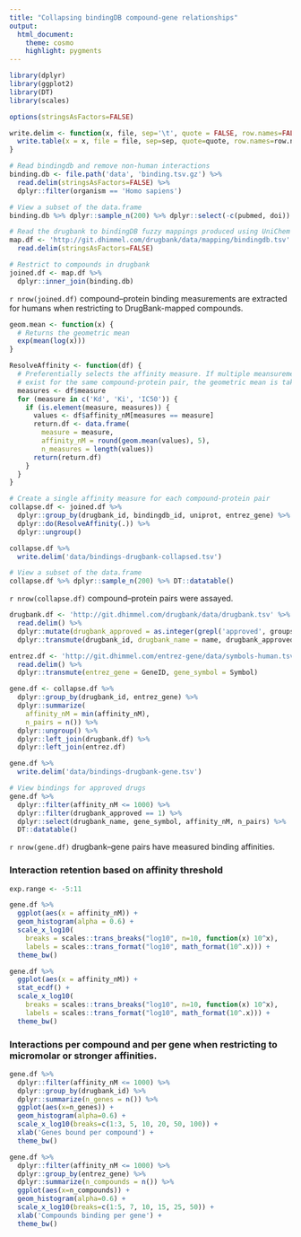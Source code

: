 ```yaml
---
title: "Collapsing bindingDB compound-gene relationships"
output:
  html_document:
    theme: cosmo
    highlight: pygments
---
```


```r
library(dplyr)
library(ggplot2)
library(DT)
library(scales)

options(stringsAsFactors=FALSE)

write.delim <- function(x, file, sep='\t', quote = FALSE, row.names=FALSE, na = '', ...) {
  write.table(x = x, file = file, sep=sep, quote=quote, row.names=row.names, na=na, ...)
}
```

```r
# Read bindingdb and remove non-human interactions
binding.db <- file.path('data', 'binding.tsv.gz') %>%
  read.delim(stringsAsFactors=FALSE) %>%
  dplyr::filter(organism == 'Homo sapiens')

# View a subset of the data.frame
binding.db %>% dplyr::sample_n(200) %>% dplyr::select(-c(pubmed, doi)) %>% DT::datatable()
```


```r
# Read the drugbank to bindingDB fuzzy mappings produced using UniChem
map.df <- 'http://git.dhimmel.com/drugbank/data/mapping/bindingdb.tsv' %>%
  read.delim(stringsAsFactors=FALSE)

# Restrict to compounds in drugbank
joined.df <- map.df %>%
  dplyr::inner_join(binding.db)
```

`r nrow(joined.df)` compound--protein binding measurements are extracted for humans when restricting to DrugBank-mapped compounds.

```r
geom.mean <- function(x) {
  # Returns the geometric mean
  exp(mean(log(x)))
}

ResolveAffinity <- function(df) {
  # Preferentially selects the affinity measure. If multiple meansurements
  # exist for the same compound-protein pair, the geometric mean is taken.
  measures <- df$measure
  for (measure in c('Kd', 'Ki', 'IC50')) {
    if (is.element(measure, measures)) {
      values <- df$affinity_nM[measures == measure]
      return.df <- data.frame(
        measure = measure,
        affinity_nM = round(geom.mean(values), 5),
        n_measures = length(values))
      return(return.df)
    }
  }
}

# Create a single affinity measure for each compound-protein pair
collapse.df <- joined.df %>%
  dplyr::group_by(drugbank_id, bindingdb_id, uniprot, entrez_gene) %>%
  dplyr::do(ResolveAffinity(.)) %>%
  dplyr::ungroup()

collapse.df %>%
  write.delim('data/bindings-drugbank-collapsed.tsv')

# View a subset of the data.frame
collapse.df %>% dplyr::sample_n(200) %>% DT::datatable()
```

`r nrow(collapse.df)` compound--protein pairs were assayed.

```r
drugbank.df <- 'http://git.dhimmel.com/drugbank/data/drugbank.tsv' %>%
  read.delim() %>%
  dplyr::mutate(drugbank_approved = as.integer(grepl('approved', groups))) %>%
  dplyr::transmute(drugbank_id, drugbank_name = name, drugbank_approved)  

entrez.df <- 'http://git.dhimmel.com/entrez-gene/data/symbols-human.tsv' %>%
  read.delim() %>%
  dplyr::transmute(entrez_gene = GeneID, gene_symbol = Symbol)

gene.df <- collapse.df %>%
  dplyr::group_by(drugbank_id, entrez_gene) %>%
  dplyr::summarize(
    affinity_nM = min(affinity_nM),
    n_pairs = n()) %>%
  dplyr::ungroup() %>%
  dplyr::left_join(drugbank.df) %>%
  dplyr::left_join(entrez.df)

gene.df %>%
  write.delim('data/bindings-drugbank-gene.tsv')

# View bindings for approved drugs
gene.df %>%
  dplyr::filter(affinity_nM <= 1000) %>%
  dplyr::filter(drugbank_approved == 1) %>%
  dplyr::select(drugbank_name, gene_symbol, affinity_nM, n_pairs) %>%
  DT::datatable()
```

`r nrow(gene.df)` drugbank--gene pairs have measured binding affinities.

### Interaction retention based on affinity threshold

```r
exp.range <- -5:11

gene.df %>%
  ggplot(aes(x = affinity_nM)) +
  geom_histogram(alpha = 0.6) +
  scale_x_log10(
    breaks = scales::trans_breaks("log10", n=10, function(x) 10^x),
    labels = scales::trans_format("log10", math_format(10^.x))) +
  theme_bw()

gene.df %>%
  ggplot(aes(x = affinity_nM)) +
  stat_ecdf() +
  scale_x_log10(
    breaks = scales::trans_breaks("log10", n=10, function(x) 10^x),
    labels = scales::trans_format("log10", math_format(10^.x))) +
  theme_bw()
```

### Interactions per compound and per gene when restricting to micromolar or stronger affinities.

```r
gene.df %>%
  dplyr::filter(affinity_nM <= 1000) %>%
  dplyr::group_by(drugbank_id) %>%
  dplyr::summarize(n_genes = n()) %>%
  ggplot(aes(x=n_genes)) +
  geom_histogram(alpha=0.6) +
  scale_x_log10(breaks=c(1:3, 5, 10, 20, 50, 100)) +
  xlab('Genes bound per compound') +
  theme_bw()

gene.df %>%
  dplyr::filter(affinity_nM <= 1000) %>%
  dplyr::group_by(entrez_gene) %>%
  dplyr::summarize(n_compounds = n()) %>%
  ggplot(aes(x=n_compounds)) +
  geom_histogram(alpha=0.6) +
  scale_x_log10(breaks=c(1:5, 7, 10, 15, 25, 50)) +
  xlab('Compounds binding per gene') +
  theme_bw()
```